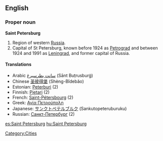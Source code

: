 ==English==
{{wikipedia}}
===Proper noun===
'''Saint Petersburg'''

#Region of western [[Russia]].
#Capital of St Petersburg, known before 1924 as [[Petrograd]] and between 1924 and 1991 as [[Leningrad]], and former capital of Russia.

====Translations====
{{top}}
*Arabic [[سانت بطرسبرغ]] (Sānt Buṭrusburġ)
*Chinese [[圣彼得堡]] (Shèng-Bǐdebǎo)
*Estonian: [[Peterburi]] (2)
*Finnish: [[Pietari]] (2)
*French: [[Saint-Pétersbourg]] (2)
*Greek: [[Αγία Πετρούπολη]]
*Japanese: [[サンクトペテルブルク]] (Sankutopeteruburuku)
*Russian: [[Санкт-Петербург]] (2)
{{bottom}}

[[Category:Cities]]

[[es:Saint Petersburg]]
[[hu:Saint Petersburg]]